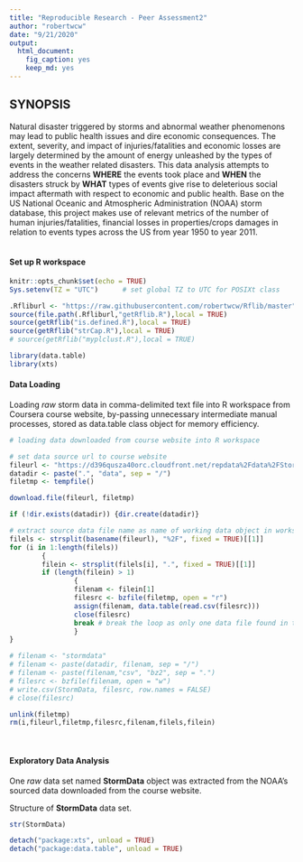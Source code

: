 ```yaml
---
title: "Reproducible Research - Peer Assessment2"
author: "robertwcw"
date: "9/21/2020"
output: 
  html_document: 
    fig_caption: yes
    keep_md: yes
---
```

## SYNOPSIS

Natural disaster triggered by storms and abnormal weather phenomenons may lead to public health issues and dire economic consequences. The extent, severity, and impact of injuries/fatalities and economic losses are largely determined by the amount of energy unleashed by the types of events in the weather related disasters. This data analysis attempts to address the concerns **WHERE** the events took place and **WHEN** the disasters struck by **WHAT** types of events give rise to deleterious social impact aftermath with respect to economic and public health. Base on the US National Oceanic and Atmospheric Administration (NOAA) storm database, this project makes use of relevant metrics of the number of human injuries/fatalities, financial losses in properties/crops damages in relation to events types across the US from year 1950 to year 2011.  
&nbsp;

#### Set up R workspace 
```r
knitr::opts_chunk$set(echo = TRUE)
Sys.setenv(TZ = "UTC")      # set global TZ to UTC for POSIXt class

.Rfliburl <- "https://raw.githubusercontent.com/robertwcw/Rflib/master"
source(file.path(.Rfliburl,"getRflib.R"),local = TRUE)
source(getRflib("is.defined.R"),local = TRUE)
source(getRflib("strCap.R"),local = TRUE)
# source(getRflib("myplclust.R"),local = TRUE)

library(data.table)
library(xts)
```

#### Data Loading

Loading *raw* storm data in comma-delimited text file into R workspace from Coursera course website, by-passing unnecessary intermediate manual processes, stored as data.table class object for memory efficiency. 

```r
# loading data downloaded from course website into R workspace 

# set data source url to course website
fileurl <- "https://d396qusza40orc.cloudfront.net/repdata%2Fdata%2FStormData.csv.bz2"
datadir <- paste(".", "data", sep = "/")
filetmp <- tempfile()

download.file(fileurl, filetmp)

if (!dir.exists(datadir)) {dir.create(datadir)}

# extract source data file name as name of working data object in workspace 
filels <- strsplit(basename(fileurl), "%2F", fixed = TRUE)[[1]]
for (i in 1:length(filels)) 
        {
        filein <- strsplit(filels[i], ".", fixed = TRUE)[[1]]
        if (length(filein) > 1) 
                {
                filenam <- filein[1]
                filesrc <- bzfile(filetmp, open = "r")
                assign(filenam, data.table(read.csv(filesrc)))
                close(filesrc)
                break # break the loop as only one data file found in the source
                }
}

# filenam <- "stormdata"
# filenam <- paste(datadir, filenam, sep = "/")
# filenam <- paste(filenam,"csv", "bz2", sep = ".")
# filesrc <- bzfile(filenam, open = "w")
# write.csv(StormData, filesrc, row.names = FALSE)
# close(filesrc)

unlink(filetmp)
rm(i,fileurl,filetmp,filesrc,filenam,filels,filein)
```
&nbsp;

#### Exploratory Data Analysis

One *raw* data set named **StormData** object was extracted from the NOAA's sourced data downloaded from the course website. 

Structure of **StormData** data set.
```r
str(StormData)
```





```r
detach("package:xts", unload = TRUE)
detach("package:data.table", unload = TRUE)
```
